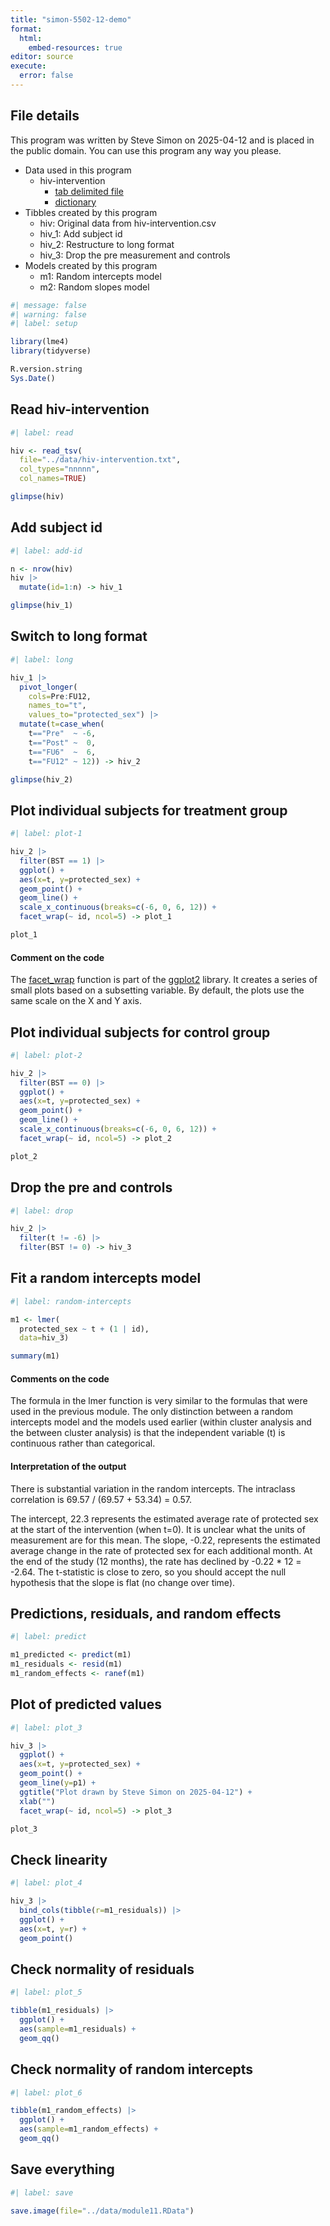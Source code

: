 ```yaml
---
title: "simon-5502-12-demo"
format: 
  html:
    embed-resources: true
editor: source
execute: 
  error: false
---
```


## File details

This program was written by Steve Simon on 2025-04-12 and is placed in the public domain. You can use this program any way you please.

-   Data used in this program
    -   hiv-intervention
        -   [tab delimited file][ref-hiv-nodate]
        -   [dictionary][ref-hiv-dd-nodate]
-   Tibbles created by this program
    -   hiv: Original data from hiv-intervention.csv
    -   hiv_1: Add subject id
    -   hiv_2: Restructure to long format
    -   hiv_3: Drop the pre measurement and controls
-   Models created by this program
    -   m1: Random intercepts model
    -   m2: Random slopes model

[ref-hiv-nodate]: https://github.com/pmean/data/blob/main/files/hiv-intervention.txt
[ref-hiv-dd-nodate]: https://github.com/pmean/data/blob/main/files/hiv-intervention.yaml

```r
#| message: false
#| warning: false
#| label: setup

library(lme4)
library(tidyverse)

R.version.string
Sys.Date()
```

## Read hiv-intervention

```r
#| label: read

hiv <- read_tsv(
  file="../data/hiv-intervention.txt",
  col_types="nnnnn",
  col_names=TRUE)

glimpse(hiv) 
```

## Add subject id

```r
#| label: add-id

n <- nrow(hiv)
hiv |>
  mutate(id=1:n) -> hiv_1

glimpse(hiv_1)
```

## Switch to long format

```r
#| label: long

hiv_1 |>
  pivot_longer(
    cols=Pre:FU12,
    names_to="t",
    values_to="protected_sex") |>
  mutate(t=case_when(
    t=="Pre"  ~ -6,
    t=="Post" ~  0,
    t=="FU6"  ~  6,
    t=="FU12" ~ 12)) -> hiv_2

glimpse(hiv_2)
```

## Plot individual subjects for treatment group

```r
#| label: plot-1

hiv_2 |>
  filter(BST == 1) |>
  ggplot() +
  aes(x=t, y=protected_sex) +
  geom_point() +
  geom_line() +
  scale_x_continuous(breaks=c(-6, 0, 6, 12)) +
  facet_wrap(~ id, ncol=5) -> plot_1

plot_1
```

#### Comment on the code

The [facet_wrap][ref-facet-nodate] function is part of the [ggplot2][ref-ggplot2-nodate] library. It creates a series of small plots based on a subsetting variable. By default, the plots use the same scale on the X and Y axis.

[ref-facet-nodate]: https://ggplot2.tidyverse.org/reference/facet_wrap.html
[ref-ggplot2-nodate]: https://ggplot2.tidyverse.org/

## Plot individual subjects for control group

```r
#| label: plot-2

hiv_2 |>
  filter(BST == 0) |>
  ggplot() +
  aes(x=t, y=protected_sex) +
  geom_point() +
  geom_line() +
  scale_x_continuous(breaks=c(-6, 0, 6, 12)) +
  facet_wrap(~ id, ncol=5) -> plot_2

plot_2
```

## Drop the pre  and controls

```r
#| label: drop

hiv_2 |>
  filter(t != -6) |>
  filter(BST != 0) -> hiv_3
```

## Fit a random intercepts model

```r
#| label: random-intercepts

m1 <- lmer(
  protected_sex ~ t + (1 | id),
  data=hiv_3)

summary(m1)
```

#### Comments on the code

The formula in the lmer function is very similar to the formulas that were used in the previous module. The only distinction between a random intercepts model and the models used earlier (within cluster analysis and the between cluster analysis) is that the independent variable (t) is continuous rather than categorical.

#### Interpretation of the output

There is substantial variation in the random intercepts. The intraclass correlation is 69.57 / (69.57 + 53.34) = 0.57.

The intercept, 22.3 represents the estimated average rate of protected sex at the start of the intervention (when t=0). It is unclear what the units of measurement are for this mean. The slope, -0.22,  represents the estimated average change in the rate of protected sex for each additional month. At the end of the study (12 months), the rate has declined by -0.22 * 12 = -2.64. The t-statistic is close to zero, so you should accept the null hypothesis that the slope is flat (no change over time).

## Predictions, residuals, and random effects

```r
#| label: predict

m1_predicted <- predict(m1)
m1_residuals <- resid(m1)
m1_random_effects <- ranef(m1)
```

## Plot of predicted values

```r
#| label: plot_3

hiv_3 |>
  ggplot() +
  aes(x=t, y=protected_sex) +
  geom_point() +
  geom_line(y=p1) + 
  ggtitle("Plot drawn by Steve Simon on 2025-04-12") +
  xlab("")
  facet_wrap(~ id, ncol=5) -> plot_3

plot_3
```

## Check linearity

```r
#| label: plot_4

hiv_3 |>
  bind_cols(tibble(r=m1_residuals)) |>
  ggplot() +
  aes(x=t, y=r) +
  geom_point()
```

## Check normality of residuals

```r
#| label: plot_5

tibble(m1_residuals) |>
  ggplot() +
  aes(sample=m1_residuals) +
  geom_qq()
```

## Check normality of random intercepts

```r
#| label: plot_6

tibble(m1_random_effects) |>
  ggplot() +
  aes(sample=m1_random_effects) +
  geom_qq()
```

## Save everything

```r
#| label: save

save.image(file="../data/module11.RData")
```

